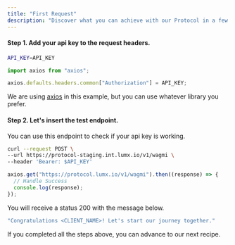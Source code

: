 ```yaml
---
title: "First Request"
description: "Discover what you can achieve with our Protocol in a few steps"
---
```


<Snippet file="admin-authentication.mdx" />

#### Step 1. Add your api key to the request headers.

<CodeGroup>

```bash cURL
API_KEY=API_KEY
```

```javascript JavaScript
import axios from "axios";

axios.defaults.headers.common["Authorization"] = API_KEY;
```

</CodeGroup>

We are using [axios](https://axios-http.com/) in this example, but you can use
whatever library you prefer.

#### Step 2. Let's insert the test endpoint.

You can use this endpoint to check if your api key is working.

<CodeGroup>

```bash cURL
curl --request POST \
--url https://protocol-staging.int.lumx.io/v1/wagmi \
--header 'Bearer: $API_KEY'
```

```javascript JavaScript
axios.get("https://protocol.lumx.io/v1/wagmi").then((response) => {
  // Handle Success
  console.log(response);
});
```

</CodeGroup>

You will receive a status 200 with the message below.

```bash
"Congratulations <CLIENT_NAME>! Let's start our journey together."
```

If you completed all the steps above, you can advance to our next recipe.

<Snippet file="troubleshooting.mdx" />
